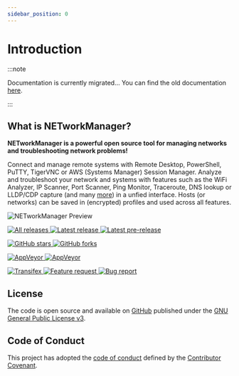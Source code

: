 ```yaml
---
sidebar_position: 0
---
```


# Introduction

:::note

Documentation is currently migrated... You can find the old documentation [here](https://github.com/BornToBeRoot/NETworkManager/tree/main/docs/Documentation).

:::

## What is NETworkManager?

**NETworkManager is a powerful open source tool for managing networks and troubleshooting network problems!**

Connect and manage remote systems with Remote Desktop, PowerShell, PuTTY, TigerVNC or AWS (Systems Manager) Session Manager. Analyze and troubleshoot your network and systems with features such as the WiFi Analyzer, IP Scanner, Port Scanner, Ping Monitor, Traceroute, DNS lookup or LLDP/CDP capture (and many [more](./Features)) in a unfied interface. Hosts (or networks) can be saved in (encrypted) profiles and used across all features.

![NETworkManager Preview](/img/preview.gif)

<div className={`${styles.shieldsContainer}`}>
  <p>
    <a className={`${styles.shields}`} href="https://github.com/BornToBeroot/NETworkManager/releases" target="_blank">
      <img alt="All releases" src="https://img.shields.io/github/downloads/BornToBeroot/NETworkManager/total.svg?style=for-the-badge&logo=github" />
    </a>    
    <a className={`${styles.shields}`} href="https://github.com/BornToBeroot/NETworkManager/releases/latest" target="_blank">
      <img alt="Latest release" src="https://img.shields.io/github/downloads/BornToBeroot/NETworkManager/latest/total.svg?style=for-the-badge&logo=github" />
    </a>
    <a className={`${styles.shields}`} href="https://github.com/BornToBeroot/NETworkManager/releases" target="_blank">
      <img alt="Latest pre-release" src="https://img.shields.io/github/downloads-pre/BornToBeroot/NETworkManager/latest/total.svg?label=downloads%40pre-release&style=for-the-badge&logo=github" />
    </a>
  </p>
  <p>
    <a className={`${styles.shields}`} href="https://github.com/BornToBeroot/NETworkManager/stargazers" target="_blank">
      <img alt="GitHub stars" src="https://img.shields.io/github/stars/BornToBeroot/NETworkManager.svg?style=for-the-badge&logo=github" />
    </a>    
    <a className={`${styles.shields}`} href="https://github.com/BornToBeroot/NETworkManager/network" target="_blank">       
      <img alt="GitHub forks" src="https://img.shields.io/github/forks/BornToBeroot/NETworkManager.svg?style=for-the-badge&logo=github" />
    </a>
  </p>
  <p> 
    <a className={`${styles.shields}`} href="https://ci.appveyor.com/project/BornToBeRoot/NETworkManager/branch/main">
      <img alt="AppVeyor" src="https://img.shields.io/appveyor/ci/BornToBeRoot/NETworkManager/main.svg?style=for-the-badge&logo=appveyor&&label=main" />
    </a>   
    <a className={`${styles.shields}`} href="https://github.com/BornToBeRoot/NETworkManager/blob/main/LICENSE">
      <img alt="AppVeyor" src="https://img.shields.io/github/license/BornToBeroot/NETworkManager.svg?style=for-the-badge&logo=github" />
    </a>     
  </p> 
  <p> 
    <a className={`${styles.shields}`} href="https://transifex.com/BornToBeRoot/NETworkManager/">
      <img alt="Transifex" src="https://img.shields.io/badge/transifex-translate-green.svg?style=for-the-badge" />
    </a>   
    <a className={`${styles.shields}`} href="https://github.com/BornToBeRoot/NETworkManager/issues/new?labels=Feature-Request&template=Feature_request.md">
      <img alt="Feature request" src="https://img.shields.io/badge/github-feature_request-green.svg?style=for-the-badge&logo=github" />
    </a>       
    <a className={`${styles.shields}`} href="https://github.com/BornToBeRoot/NETworkManager/issues/new?labels=Issue&template=Bug_report.md">
      <img alt="Bug report" src="https://img.shields.io/badge/github-bug_report-red.svg?style=for-the-badge&logo=github" />
    </a>     
  </p> 
</div>

## License

The code is open source and available on [GitHub](https://github.com/BornToBeRoot/NETworkManager) published under the [GNU General Public License v3](https://github.com/BornToBeRoot/NETworkManager/blob/main/LICENSE).

## Code of Conduct

This project has adopted the [code of conduct](https://github.com/BornToBeRoot/NETworkManager/blob/main/CODE_OF_CONDUCT.md) defined by the [Contributor Covenant](https://contributor-covenant.org/).
